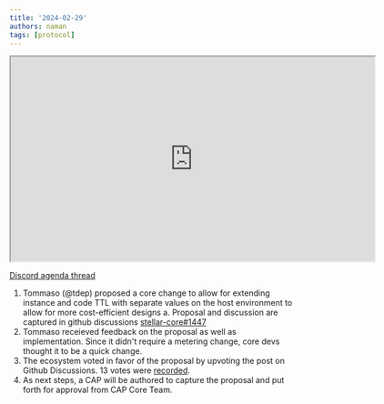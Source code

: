 ```yaml
---
title: '2024-02-29'
authors: naman
tags: [protocol]
---
```


<iframe
  src="https://drive.google.com/file/d/1zKvUx74UqvfmpNvU8BJt5RAqj-XHyBke/view"
  width="640"
  height="360"
  allow="autoplay"
></iframe>

[Discord agenda thread](https://discord.com/channels/897514728459468821/1212118102565855243)

1. Tommaso (@tdep) proposed a core change to allow for extending instance and code TTL with separate values on the host environment to allow for more cost-efficient designs
   a. Proposal and discussion are captured in github discussions [stellar-core#1447](https://github.com/stellar/stellar-protocol/discussions/1447)
2. Tommaso receieved feedback on the proposal as well as implementation. Since it didn't require a metering change, core devs thought it to be a quick change. 
3. The ecosystem voted in favor of the proposal by upvoting the post on Github Discussions. 13 votes were [recorded](https://github.com/stellar/stellar-protocol/discussions/).
4. As next steps, a CAP will be authored to capture the proposal and put forth for approval from CAP Core Team.

